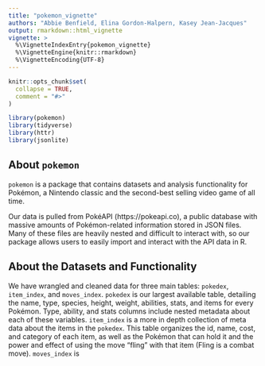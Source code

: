 ```yaml
---
title: "pokemon_vignette"
authors: "Abbie Benfield, Elina Gordon-Halpern, Kasey Jean-Jacques"
output: rmarkdown::html_vignette
vignette: >
  %\VignetteIndexEntry{pokemon_vignette}
  %\VignetteEngine{knitr::rmarkdown}
  %\VignetteEncoding{UTF-8}
---
```


```r
knitr::opts_chunk$set(
  collapse = TRUE,
  comment = "#>"
)
```

```r
library(pokemon)
library(tidyverse)
library(httr)
library(jsonlite)
```

## About `pokemon`
`pokemon` is a package that contains datasets and analysis functionality for Pokémon, a Nintendo classic and the second-best selling video game of all time.

Our data is pulled from PokéAPI (https://pokeapi.co), a public database with massive amounts of Pokémon-related information stored in JSON files. Many of these files are heavily nested and difficult to interact with, so our package allows users to easily import and interact with the API data in R.

## About the Datasets and Functionality
We have wrangled and cleaned data for three main tables: `pokedex`, `item_index`, and `moves_index`.
`pokedex` is our largest available table, detailing the name, type, species, height, weight, abilities, stats, and items for every Pokémon. Type, ability, and stats columns include nested metadata about each of these variables.
`item_index` is a more in depth collection of meta data about the items in the `pokedex`. This table organizes the id, name, cost, and category of each item, as well as the Pokémon that can hold it and the power and effect of using the move "fling" with that item (Fling is a combat move).
`moves_index` is 
